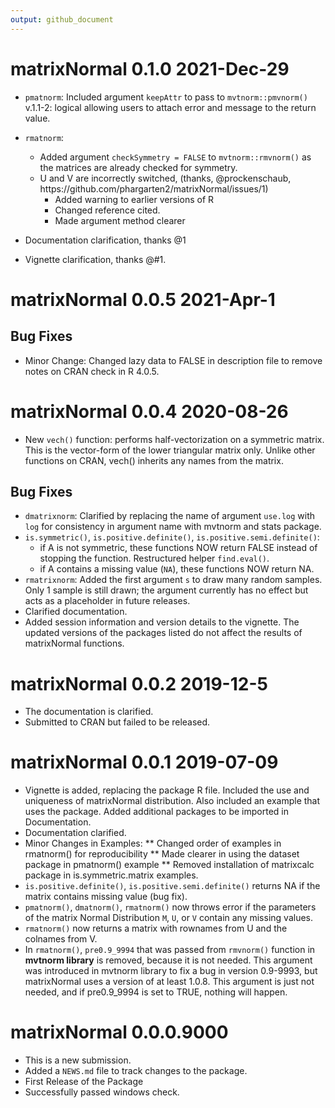 ```yaml
---
output: github_document
---
```

# matrixNormal 0.1.0 2021-Dec-29

* `pmatnorm`: Included argument `keepAttr` to pass to `mvtnorm::pmvnorm()` v.1.1-2: logical allowing users to attach error and message to the return value.  

* `rmatnorm`: 
  + Added argument `checkSymmetry = FALSE` to `mvtnorm::rmvnorm()` as the matrices are already checked for symmetry.  
  + U and V are incorrectly switched, (thanks, @prockenschaub, https://github.com/phargarten2/matrixNormal/issues/1)
    - Added warning to earlier versions of R
    - Changed reference cited.  
    - Made argument method clearer
    
* Documentation clarification, thanks @1  

* Vignette clarification, thanks @#1. 

# matrixNormal 0.0.5 2021-Apr-1

## Bug Fixes
* Minor Change: Changed lazy data to FALSE in description file to remove notes on CRAN check in R 4.0.5.

# matrixNormal 0.0.4  2020-08-26 
* New `vech()` function: performs half-vectorization on a symmetric matrix.  This is the vector-form of the lower triangular matrix only.  Unlike other functions on CRAN, vech() inherits any names from the matrix.

## Bug Fixes
* `dmatrixnorm`: Clarified by replacing the name of argument `use.log` with `log` for consistency in argument name with mvtnorm and stats package.
* `is.symmetric()`, `is.positive.definite()`, `is.positive.semi.definite()`: 
    + if A is not symmetric, these functions NOW return FALSE instead of stopping the function. Restructured helper `find.eval()`.     
    + if A contains a missing value (`NA`), these functions NOW return NA.
* `rmatrixnorm`: Added the first argument `s` to draw many random samples. Only 1 sample is still drawn; the argument currently has no effect but acts as a placeholder in future releases.
* Clarified documentation. 
* Added session information and version details to the vignette. The updated versions of the packages listed do not affect the results of matrixNormal functions.


# matrixNormal 0.0.2            2019-12-5
* The documentation is clarified. 
* Submitted to CRAN but failed to be released.

# matrixNormal  0.0.1       2019-07-09
* Vignette is added, replacing the package R file.  Included the use and uniqueness of matrixNormal distribution. Also included an example that uses the package. Added additional packages to be imported in Documentation. 
* Documentation clarified. 
* Minor Changes in Examples:
      ** Changed order of examples in rmatnorm() for reproducibility
      ** Made clearer in using the dataset package in pmatnorm() example
      ** Removed installation of matrixcalc package in is.symmetric.matrix examples.
* `is.positive.definite()`, `is.positive.semi.definite()`  returns NA if the matrix contains missing value (bug fix). 
* `pmatnorm()`, `dmatnorm()`, `rmatnorm()` now throws error if the parameters of the matrix Normal Distribution  `M`, `U`, or `V` contain any missing values. 
* `rmatnorm()` now returns a matrix with rownames from U and the colnames from V. 
* In `rmatnorm()`, `pre0.9_9994` that was passed from `rmvnorm()` function in **mvtnorm library** is removed, because it is not needed. This argument was introduced in mvtnorm library to fix a bug in version 0.9-9993, but matrixNormal uses a version of at least 1.0.8. This argument is just not needed, and if pre0.9_9994 is set to TRUE, nothing will happen. 

# matrixNormal 0.0.0.9000
* This is a new submission. 
* Added a `NEWS.md` file to track changes to the package.
* First Release of the Package
* Successfully passed windows check. 
 
